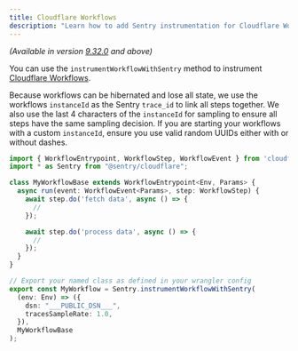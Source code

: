 ```yaml
---
title: Cloudflare Workflows
description: "Learn how to add Sentry instrumentation for Cloudflare Workflows."
---
```


_(Available in version [9.32.0](https://github.com/getsentry/sentry-javascript/releases/tag/9.32.0) and above)_

You can use the `instrumentWorkflowWithSentry` method to instrument [Cloudflare
Workflows](https://developers.cloudflare.com/workflows/).

Because workflows can be hibernated and lose all state, we use the workflows
`instanceId` as the Sentry `trace_id` to link all steps together. We also use
the last 4 characters of the `instanceId` for sampling to ensure all steps have
the same sampling decision. If you are starting your workflows with a custom
`instanceId`, ensure you use valid random UUIDs either with or without dashes.

```typescript
import { WorkflowEntrypoint, WorkflowStep, WorkflowEvent } from 'cloudflare:workers';
import * as Sentry from "@sentry/cloudflare";

class MyWorkflowBase extends WorkflowEntrypoint<Env, Params> {
  async run(event: WorkflowEvent<Params>, step: WorkflowStep) {
    await step.do('fetch data', async () => {
      //
    });

    await step.do('process data', async () => {
      //
    });
  }
}

// Export your named class as defined in your wrangler config
export const MyWorkflow = Sentry.instrumentWorkflowWithSentry(
  (env: Env) => ({
    dsn: "___PUBLIC_DSN___",
    tracesSampleRate: 1.0,
  }),
  MyWorkflowBase
);
```
